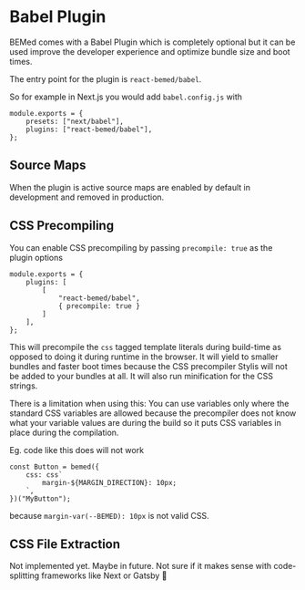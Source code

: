 # Babel Plugin

BEMed comes with a Babel Plugin which is completely optional but it can be
used improve the developer experience and optimize bundle size and boot
times.

The entry point for the plugin is `react-bemed/babel`.

So for example in Next.js you would add `babel.config.js` with

```tsx
module.exports = {
    presets: ["next/babel"],
    plugins: ["react-bemed/babel"],
};
```

## Source Maps

When the plugin is active source maps are enabled by default in development
and removed in production.

## CSS Precompiling

You can enable CSS precompiling by passing `precompile: true` as the plugin options

<!-- prettier-ignore-start -->
```tsx{5,5}
module.exports = {
    plugins: [
        [
            "react-bemed/babel",
            { precompile: true }
        ]
    ],
};
```
<!-- prettier-ignore-end -->

This will precompile the `css` tagged template literals during build-time as
opposed to doing it during runtime in the browser. It will yield to smaller
bundles and faster boot times because the CSS precompiler Stylis will not be
added to your bundles at all. It will also run minification for the CSS
strings.

There is a limitation when using this: You can use variables only where the
standard CSS variables are allowed because the precompiler does not know what
your variable values are during the build so it puts CSS variables in place
during the compilation.

Eg. code like this does will not work

```tsx{3,3}
const Button = bemed({
    css: css`
        margin-${MARGIN_DIRECTION}: 10px;
    `,
})("MyButton");
```

because `margin-var(--BEMED): 10px` is not valid CSS.

## CSS File Extraction

Not implemented yet. Maybe in future. Not sure if it makes sense with
code-splitting frameworks like Next or Gatsby 🤔
